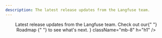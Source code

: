 ```yaml
---
description: The latest release updates from the Langfuse team.
---
```



<div className="md:container">
  <div className="flex flex-col items-center content-center text-center my-10">
    <Header
      title="Changelog"
      description={
        <>
          Latest release updates from the Langfuse team. Check out our{" "}
          <Link href="/docs/roadmap" className="underline">
            Roadmap
          </Link>{" "}
          to see what's next.
        </>
      }
      className="mb-8"
      h="h1"
    />
    <div className="mb-8">
      <ProductUpdateSignup source="changelog" />
    </div>
  </div>
  <ChangelogIndex />
</div>
